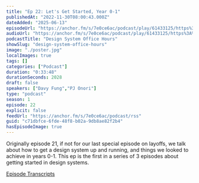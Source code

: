 ```yaml
---
title: "Ep 22: Let's Get Started, Year 0-1"
publishedAt: "2022-11-30T08:00:43.000Z"
dateAdded: "2025-06-13"
episodeUrl: "https://anchor.fm/s/7e0ce6ac/podcast/play/61433125/https%3A%2F%2Fd3ctxlq1ktw2nl.cloudfront.net%2Fstaging%2F2022-10-30%2F42d6b51c-b71c-23cf-7f58-1f847b9a3fb3.mp3"
audioUrl: "https://anchor.fm/s/7e0ce6ac/podcast/play/61433125/https%3A%2F%2Fd3ctxlq1ktw2nl.cloudfront.net%2Fstaging%2F2022-10-30%2F42d6b51c-b71c-23cf-7f58-1f847b9a3fb3.mp3"
podcastTitle: "Design System Office Hours"
showSlug: "design-system-office-hours"
image: "./poster.jpg"
localImages: true
tags: []
categories: ["Podcast"]
duration: "0:33:48"
durationSeconds: 2028
draft: false
speakers: ["Davy Fung","PJ Onori"]
type: "podcast"
season: 1
episode: 22
explicit: false
feedUrl: "https://anchor.fm/s/7e0ce6ac/podcast/rss"
guid: "c71dbfce-6fde-48f8-b02a-9db8ae82f2b4"
hasEpisodeImage: true
---
```

Originally episode 21, if not for our last special episode on layoffs, we talk about how to get a design system up and running, and things we looked to achieve in years 0-1. This ep is the first in a series of 3 episodes about getting started in design systems.

[Episode Transcripts](https://docs.google.com/document/d/1eBPOj7pQJBKCsc4uWlMM1XwwfTOLiK7Av_qEbwu2F_M/edit?usp=sharing)
